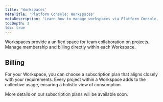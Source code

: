 ```yaml
---
title: 'Workspaces'
metaTitle: 'Platform Console: Workspaces'
metaDescription: 'Learn how to manage workspaces via Platform Console.'
tocDepth: 3
toc: true
---
```


<TopBlock title={frontMatter.title}>

Workspaces provide a unified space for team collaboration on projects. Manage membership and billing directly within each Workspace.

</TopBlock>

## Billing

For your Workspace, you can choose a subscription plan that aligns closely with your requirements. Every project within a Workspace adds to the collective usage, ensuring a holistic view of consumption.

More details on our subscription plans will be available soon.
